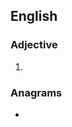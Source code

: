 ==English==

===Adjective===
{{head|en|adjective superlative form}}

# {{en-superlative of|crude}}

===Anagrams===
* {{anagrams|en|a=cderstu|crusted|decrust|decurts|reducts}}